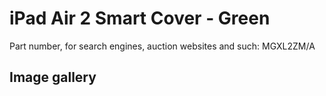 
# iPad Air 2 Smart Cover - Green

Part number, for search engines, auction websites and such: MGXL2ZM/A

## Image gallery

<div style={{ width: '100%', maxWidth: '768px' }}>
<GalleryComponent
    images={[
      {
        original: "/everysource/MGXL2.webp",
        thumbnail: "/everypreview/MGXL2.webp",
      },
      {
        original: "/everysource/MGXL2_AV1_GOLD.webp",
        thumbnail: "/everypreview/MGXL2_AV1_GOLD.webp",
      },
      {
        original: "/everysource/MGXL2_AV1_SILVER.webp",
        thumbnail: "/everypreview/MGXL2_AV1_SILVER.webp",
      },
      {
        original: "/everysource/MGXL2_AV1_SPACE_GRAY.webp",
        thumbnail: "/everypreview/MGXL2_AV1_SPACE_GRAY.webp",
      },
      {
        original: "/everysource/MGXL2_AV2.webp",
        thumbnail: "/everypreview/MGXL2_AV2.webp",
      },
      {
        original: "/everysource/MGXL2_AV3.webp",
        thumbnail: "/everypreview/MGXL2_AV3.webp",
      },
      {
        original: "/everysource/MGXL2_AV4.webp",
        thumbnail: "/everypreview/MGXL2_AV4.webp",
      },
      {
        original: "/everysource/MGXL2_AV5.webp",
        thumbnail: "/everypreview/MGXL2_AV5.webp",
      }
    ]}
  />
</div>